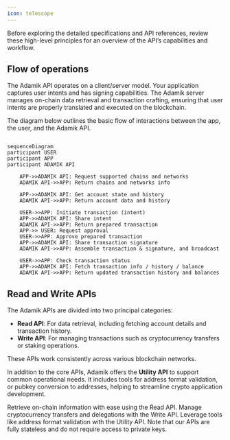 ```yaml
---
icon: telescope
---
```


Before exploring the detailed specifications and API references, review these high-level principles for an overview of the API’s capabilities and workflow.

## Flow of operations

The Adamik API operates on a client/server model. Your application captures user intents and has signing capabilities. The Adamik server manages on-chain data retrieval and transaction crafting, ensuring that user intents are properly translated and executed on the blockchain.

The diagram below outlines the basic flow of interactions between the app, the user, and the Adamik API.

```mermaid

sequenceDiagram
participant USER
participant APP
participant ADAMIK API

    APP->>ADAMIK API: Request supported chains and networks
    ADAMIK API->>APP: Return chains and networks info

    APP->>ADAMIK API: Get account state and history
    ADAMIK API->>APP: Return account data and history

    USER->>APP: Initiate transaction (intent)
    APP->>ADAMIK API: Share intent
    ADAMIK API->>APP: Return prepared transaction
    APP->> USER: Request approval
    USER->>APP: Approve prepared transaction
    APP->>ADAMIK API: Share transaction signature
    ADAMIK API->>APP: Assemble transaction & signature, and broadcast

    USER->>APP: Check transaction status
    APP->>ADAMIK API: Fetch transaction info / history / balance
    ADAMIK API->>APP: Return updated transaction history and balances
```

## Read and Write APIs

The Adamik APIs are divided into two principal categories:

- **Read API**: For data retrieval, including fetching account details and transaction history.
- **Write API**: For managing transactions such as cryptocurrency transfers or staking operations.

These APIs work consistently across various blockchain networks.

In addition to the core APIs, Adamik offers the **Utility API** to support common operational needs. It includes tools for address format validation, or pubkey conversion to addresses, helping to streamline crypto application development.

<CardGroup cols={3}>
  <Card
    title="Read API"
    icon="readme"
    href="../api-reference/read_API_overview_and_interaction_flow"
  >
    Retrieve on-chain information with ease using the Read API.
  </Card>
  <Card
    title="Write API"
    icon="pen-to-square"
    href="../api-reference/write_API_overview_and_interaction_flow"
  >
    Manage cryptocurrency transfers and delegations with the Write API.
  </Card>
  <Card
    title="Utility API"
    icon="gear"
    href="../api-reference/endpoint/post-apiaddressencode"
  >
    Leverage tools like address format validation with the Utility API.
  </Card>
</CardGroup>

<Info>
  Note that our APIs are fully stateless and do not require access to private
  keys.
</Info>
